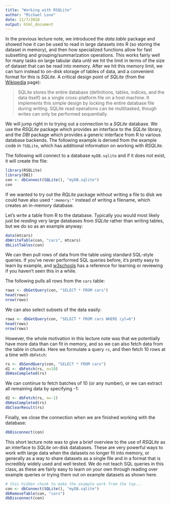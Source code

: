 ```yaml
---
title: "Working with RSQLite"
author: "Michael Love"
date: 11/7/2018
output: html_document
---
```


In the previous lecture note, we introduced the *data.table* package
and showed how it can be used to read in large datasets into R (so
storing the dataset in memory), and then how specialized functions
allow for fast subsetting and grouping/summarization operations.  This
works fairly well for many tasks on large tabular data until we hit
the limit in terms of the size of dataset that can be read into
memory. After we hit this memory limit, we can turn instead to on-disk
storage of tables of data, and a convenient format for this is
*SQLite*. A critical design point of *SQLite* (from
the [Wikipedia](https://en.wikipedia.org/wiki/SQLite) page): 

>  SQLite stores the entire database (definitions, tables, indices,
>  and the data itself) as a single cross-platform file on a host
>  machine.  It implements this simple design by locking the entire
>  database file during writing. SQLite read operations can be
>  multitasked, though writes can only be performed sequentially. 

We will jump right in to trying out a connection to a *SQLite*
database. We use the *RSQLite* package which provides an interface to
the *SQLite* library, and the *DBI* package which provides a generic
interface from R to various database backends. The following example
is derived from the example code in `?SQLite`, which has additional
information on working with *RSQLite*.

The following will connect to a database `myDB.sqlite` and if it does
not exist, it will create the file:

```r
library(RSQLite)
library(DBI)
con <- dbConnect(SQLite(), "myDB.sqlite")
con
```

If we wanted to try out the *RQLite* package without writing a file to
disk we could have also used `":memory:"` instead of writing a
filename, which creates an in-memory database.

Let's write a table from R to the database. Typically you would most
likely just be *reading* very large databases from *SQLite* rather
than writing tables, but we do so as an example anyway:

```r
data(mtcars)
dbWriteTable(con, "cars", mtcars)
dbListTables(con)
```

We can then pull rows of data from the table using standard SQL-style
queries. If you've never performed SQL queries before, it's pretty
easy to learn by example, and [w3schools](https://www.w3schools.com/sql/)
has a reference for learning or reviewing if you haven't seen this in
a while.

The following pulls all rows from the `cars` table:

```r
rows <- dbGetQuery(con, "SELECT * FROM cars")
head(rows)
nrow(rows)
```

We can also select subsets of the data easily:

```r
rows <- dbGetQuery(con, "SELECT * FROM cars WHERE cyl=6")
head(rows)
nrow(rows)
```

However, the whole motivation in this lecture note was that we
potentially have more data than can fit in memory, and so we can also
fetch data from the table in *chunks*. Here we formulate a query `rs`,
and then fetch 10 rows at a time with `dbFetch`:

```r
rs <- dbSendQuery(con, "SELECT * FROM cars")
d1 <- dbFetch(rs, n=10)
dbHasCompleted(rs)
```

We can continue to fetch batches of 10 (or any number), or we can
extract all remaining data by specifying -1:

```r
d2 <- dbFetch(rs, n=-1)
dbHasCompleted(rs)
dbClearResult(rs)
```

Finally, we close the connection when we are finished working with the
database:

```r
dbDisconnect(con)
```

This short lecture note was to give a brief overview to the use of
*RSQLite* as an interface to *SQLite* on-disk databases. These are
very powerful ways to work with large data when the datasets no longer
fit into memory, or generally as a way to share datasets as a single
file and in a format that is incredibly widely used and well
tested. We do not teach SQL queries in this class, as these are fairly
easy to learn on your own through reading over example queries or
trying them out on example datasets as shown here.

```r
# this hidden chunk to make the example work from the top...
con <- dbConnect(SQLite(), "myDB.sqlite")
dbRemoveTable(con, "cars")
dbDisconnect(con)
```
